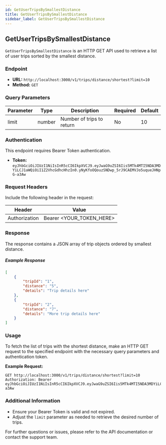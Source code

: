 ```yaml
---
id: GetUserTripsBySmallestDistance
title: GetUserTripsBySmallestDistance
sidebar_label: GetUserTripsBySmallestDistance
---
```


## GetUserTripsBySmallestDistance

`GetUserTripsBySmallestDistance` is an HTTP GET API used to retrieve a list of user trips sorted by the smallest distance.

### Endpoint

- **URL:** `http://localhost:3000/v1/trips/distance/shortest?limit=10`
- **Method:** `GET`

### Query Parameters

| Parameter | Type   | Description          | Required | Default |
|-----------|--------|----------------------|----------|---------|
| limit     | number | Number of trips to return | No       | 10      |

### Authentication

This endpoint requires Bearer Token authentication.

- **Token:** `eyJhbGciOiJIUzI1NiIsInR5cCI6IkpXVCJ9.eyJwaG9uZSI6Iis5MTk4MTI5NDA3MDYiLCJ1aWQiOiI1Z2VhcGdhcHhzIn0.yNyKfoOQouzSNDwp_5rJ9CAEMVJo5uqueJHNpG-a3Aw`

### Request Headers

Include the following header in the request:

| Header           | Value                         |
|------------------|-------------------------------|
| Authorization    | Bearer <YOUR_TOKEN_HERE>      |

### Response

The response contains a JSON array of trip objects ordered by smallest distance.

##### Example Response

```json
[
    {
        "tripId": "1",
        "distance": "5",
        "details": "Trip details here"
    },
    {
        "tripId": "2",
        "distance": "7",
        "details": "More trip details here"
    }
]
```

### Usage

To fetch the list of trips with the shortest distance, make an HTTP GET request to the specified endpoint with the necessary query parameters and authentication token.

**Example Request:**

```http
GET http://localhost:3000/v1/trips/distance/shortest?limit=10
Authorization: Bearer eyJhbGciOiJIUzI1NiIsInR5cCI6IkpXVCJ9.eyJwaG9uZSI6Iis5MTk4MTI5NDA3MDYiLCJ1aWQiOiI1Z2VhcGdhcHhzIn0.yNyKfoOQouzSNDwp_5rJ9CAEMVJo5uqueJHNpG-a3Aw
```

### Additional Information

- Ensure your Bearer Token is valid and not expired.
- Adjust the `limit` parameter as needed to retrieve the desired number of trips.

For further questions or issues, please refer to the API documentation or contact the support team.